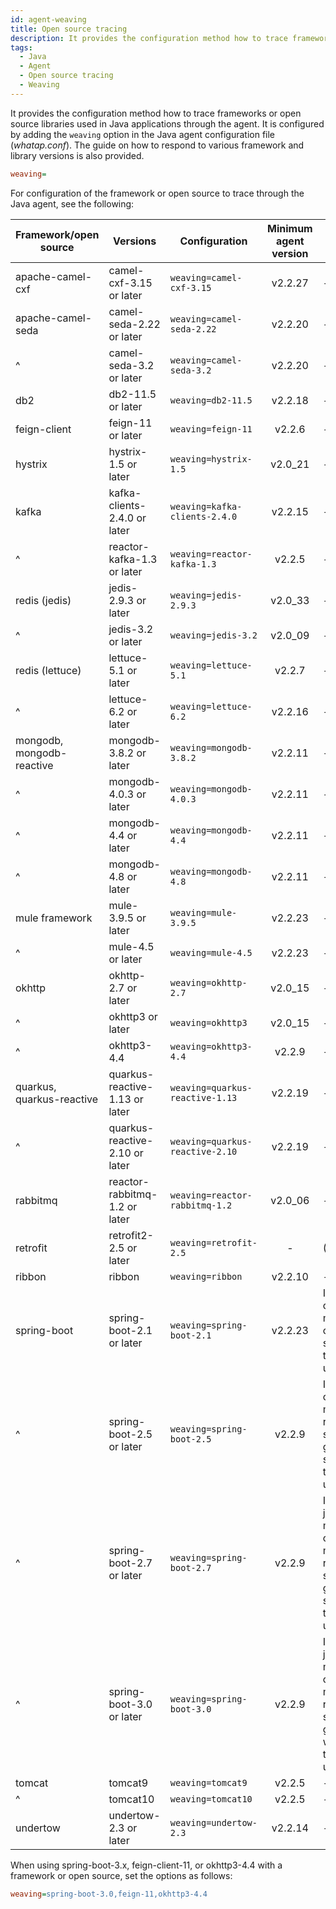 ```yaml
---
id: agent-weaving
title: Open source tracing
description: It provides the configuration method how to trace frameworks or open source libraries used in Java applications through the agent. It is configured by adding the weaving option in the Java agent configuration file (whatap.conf). The guide on how to respond to various framework and library versions is also provided.
tags:
  - Java
  - Agent
  - Open source tracing
  - Weaving
---
```


It provides the configuration method how to trace frameworks or open source libraries used in Java applications through the agent. It is configured by adding the `weaving` option in the Java agent configuration file (_whatap.conf_). The guide on how to respond to various framework and library versions is also provided.

```ini title='${WHATAP_HOME}/whatap.conf'
weaving=  
```

For configuration of the framework or open source to trace through the Java agent, see the following:

<div class='weaving-table'>

| Framework/open source              | Versions                       | Configuration                   |                              Minimum agent version                              | Remarks                                                                                                                                                  |
| ---------------------------------- | ------------------------------ | ------------------------------- | :-----------------------------------------------------------------------------: | -------------------------------------------------------------------------------------------------------------------------------------------------------- |
| apache-camel-cxf                   | camel-cxf-3.15 or later        | `weaving=camel-cxf-3.15`        |   <Link to="../release-notes/java/java-2_2_27" target="_blank">v2.2.27</Link>   | -                                                                                                                                                        |
| apache-camel-seda                  | camel-seda-2.22 or later       | `weaving=camel-seda-2.22`       |   <Link to="../release-notes/java/java-2_2_20" target="_blank">v2.2.20</Link>   | -                                                                                                                                                        |
| ^                                  | camel-seda-3.2 or later        | `weaving=camel-seda-3.2`        |   <Link to="../release-notes/java/java-2_2_20" target="_blank">v2.2.20</Link>   | -                                                                                                                                                        |
| db2                                | db2-11.5 or later              | `weaving=db2-11.5`              |   <Link to="../release-notes/java/java-2_2_18" target="_blank">v2.2.18</Link>   | -                                                                                                                                                        |
| feign-client                       | feign-11 or later              | `weaving=feign-11`              |    <Link to="../release-notes/java/java-2_2_6" target="_blank">v2.2.6</Link>    | -                                                                                                                                                        |
| hystrix                            | hystrix-1.5 or later           | `weaving=hystrix-1.5`           | <Link to="../release-notes/java/java-2_0#v20_21" target="_blank">v2.0_21</Link> | -                                                                                                                                                        |
| kafka                              | kafka-clients-2.4.0 or later   | `weaving=kafka-clients-2.4.0`   |   <Link to="../release-notes/java/java-2_2_15" target="_blank">v2.2.15</Link>   | -                                                                                                                                                        |
| ^                                  | reactor-kafka-1.3 or later     | `weaving=reactor-kafka-1.3`     |    <Link to="../release-notes/java/java-2_2_5" target="_blank">v2.2.5</Link>    | -                                                                                                                                                        |
| redis (jedis)   | jedis-2.9.3 or later           | `weaving=jedis-2.9.3`           | <Link to="../release-notes/java/java-2_0#v20_33" target="_blank">v2.0_33</Link> | -                                                                                                                                                        |
| ^                                  | jedis-3.2 or later             | `weaving=jedis-3.2`             | <Link to="../release-notes/java/java-2_0#v20_09" target="_blank">v2.0_09</Link> | -                                                                                                                                                        |
| redis (lettuce) | lettuce-5.1 or later           | `weaving=lettuce-5.1`           |    <Link to="../release-notes/java/java-2_2_7" target="_blank">v2.2.7</Link>    | -                                                                                                                                                        |
| ^                                  | lettuce-6.2 or later           | `weaving=lettuce-6.2`           |   <Link to="../release-notes/java/java-2_2_16" target="_blank">v2.2.16</Link>   | -                                                                                                                                                        |
| mongodb, mongodb-reactive          | mongodb-3.8.2 or later         | `weaving=mongodb-3.8.2`         |   <Link to="../release-notes/java/java-2_2_11" target="_blank">v2.2.11</Link>   | -                                                                                                                                                        |
| ^                                  | mongodb-4.0.3 or later         | `weaving=mongodb-4.0.3`         |   <Link to="../release-notes/java/java-2_2_11" target="_blank">v2.2.11</Link>   | -                                                                                                                                                        |
| ^                                  | mongodb-4.4 or later           | `weaving=mongodb-4.4`           |   <Link to="../release-notes/java/java-2_2_11" target="_blank">v2.2.11</Link>   | -                                                                                                                                                        |
| ^                                  | mongodb-4.8 or later           | `weaving=mongodb-4.8`           |   <Link to="../release-notes/java/java-2_2_11" target="_blank">v2.2.11</Link>   | -                                                                                                                                                        |
| mule framework                     | mule-3.9.5 or later            | `weaving=mule-3.9.5`            |   <Link to="../release-notes/java/java-2_2_23" target="_blank">v2.2.23</Link>   | -                                                                                                                                                        |
| ^                                  | mule-4.5 or later              | `weaving=mule-4.5`              |   <Link to="../release-notes/java/java-2_2_23" target="_blank">v2.2.23</Link>   | -                                                                                                                                                        |
| okhttp                             | okhttp-2.7 or later            | `weaving=okhttp-2.7`            | <Link to="../release-notes/java/java-2_0#v20_15" target="_blank">v2.0_15</Link> | -                                                                                                                                                        |
| ^                                  | okhttp3 or later               | `weaving=okhttp3`               | <Link to="../release-notes/java/java-2_0#v20_15" target="_blank">v2.0_15</Link> | -                                                                                                                                                        |
| ^                                  | okhttp3-4.4                    | `weaving=okhttp3-4.4`           |    <Link to="../release-notes/java/java-2_2_9" target="_blank">v2.2.9</Link>    | -                                                                                                                                                        |
| quarkus, quarkus-reactive          | quarkus-reactive-1.13 or later | `weaving=quarkus-reactive-1.13` |   <Link to="../release-notes/java/java-2_2_19" target="_blank">v2.2.19</Link>   | -                                                                                                                                                        |
| ^                                  | quarkus-reactive-2.10 or later | `weaving=quarkus-reactive-2.10` |   <Link to="../release-notes/java/java-2_2_19" target="_blank">v2.2.19</Link>   | -                                                                                                                                                        |
| rabbitmq                           | reactor-rabbitmq-1.2 or later  | `weaving=reactor-rabbitmq-1.2`  | <Link to="../release-notes/java/java-2_0#v20_06" target="_blank">v2.0_06</Link> | -                                                                                                                                                        |
| retrofit                           | retrofit2-2.5 or later         | `weaving=retrofit-2.5`          |                                        -                                        | (To be released)                                                                                                                      |
| ribbon                             | ribbon                         | `weaving=ribbon`                |   <Link to="../release-notes/java/java-2_2_10" target="_blank">v2.2.10</Link>   | -                                                                                                                                                        |
| spring-boot                        | spring-boot-2.1 or later       | `weaving=spring-boot-2.1`       |   <Link to="../release-notes/java/java-2_2_23" target="_blank">v2.2.23</Link>   | Including kafka-clients, r2dbc-mysql, spring-cloud-gateway, spring-webflux, tomcat9, and undertow                                                        |
| ^                                  | spring-boot-2.5 or later       | `weaving=spring-boot-2.5`       |    <Link to="../release-notes/java/java-2_2_9" target="_blank">v2.2.9</Link>    | Including kafka-clients, r2dbc-mysql, redis(lettuce), spring-cloud-gateway, spring-webflux, tomcat9, and undertow                     |
| ^                                  | spring-boot-2.7 or later       | `weaving=spring-boot-2.7`       |    <Link to="../release-notes/java/java-2_2_9" target="_blank">v2.2.9</Link>    | Including jasync-r2dbc-mysql, kafka-clients, r2dbc-mysql, redis(lettuce), spring-cloud-gateway, spring-webflux, tomcat9, and undertow |
| ^                                  | spring-boot-3.0 or later       | `weaving=spring-boot-3.0`       |    <Link to="../release-notes/java/java-2_2_9" target="_blank">v2.2.9</Link>    | Including jasync-r2dbc-mysql, kafka-clients, r2dbc-mysql, redis(lettuce), spring-cloud-gateway,spring-webflux, tomcat10, and undertow |
| tomcat                             | tomcat9                        | `weaving=tomcat9`               |    <Link to="../release-notes/java/java-2_2_5" target="_blank">v2.2.5</Link>    | -                                                                                                                                                        |
| ^                                  | tomcat10                       | `weaving=tomcat10`              |    <Link to="../release-notes/java/java-2_2_5" target="_blank">v2.2.5</Link>    | -                                                                                                                                                        |
| undertow                           | undertow-2.3 or later          | `weaving=undertow-2.3`          |   <Link to="../release-notes/java/java-2_2_14" target="_blank">v2.2.14</Link>   | -                                                                                                                                                        |

</div>

When using spring-boot-3.x, feign-client-11, or okhttp3-4.4 with a framework or open source, set the options as follows:

```ini title='whatap.conf'
weaving=spring-boot-3.0,feign-11,okhttp3-4.4
```
